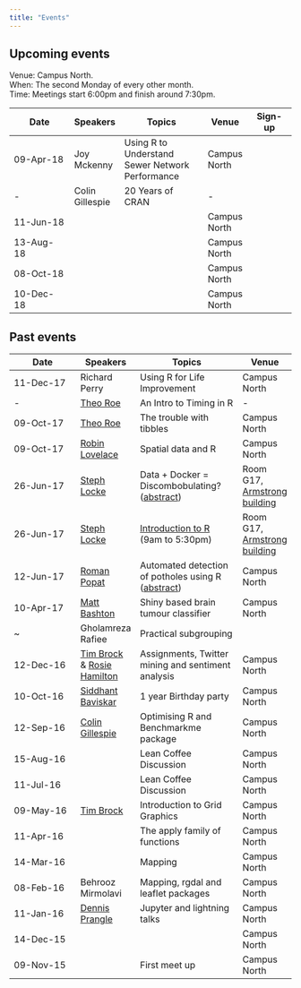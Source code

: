 ```yaml
---
title: "Events"
---
```


## Upcoming events
 
Venue: Campus North.    
When: The second Monday of every other month.    
Time: Meetings start 6:00pm and finish around 7:30pm.     

Date        | Speakers | Topics          | Venue | Sign-up
----------- | -------- | --------------- |-------|--------
09-Apr-18 |Joy Mckenny | Using R to Understand Sewer Network Performance |  Campus North|
- | Colin Gillespie | 20 Years of CRAN |  - |
11-Jun-18 | | |  Campus North|
13-Aug-18 | | |  Campus North|
08-Oct-18 | | |  Campus North|
10-Dec-18 | | |  Campus North|

## Past events

Date        | Speakers | Topics          | Venue
----------- | -------- | --------------- | -----
11-Dec-17   | Richard Perry      | Using R for Life Improvement | Campus North 
-   | [Theo Roe](https://twitter.com/theoJRivers1) | An Intro to Timing in R | -  
09-Oct-17   | [Theo Roe](https://twitter.com/theoJRivers1) | The trouble with tibbles | Campus North  
09-Oct-17   | [Robin Lovelace](https://www.its.leeds.ac.uk/people/r.lovelace) | Spatial data and R | Campus North
26-Jun-17   | [Steph Locke](https://twitter.com/SteffLocke) | Data + Docker = Discombobulating? ([abstract](abstracts.html))| Room G17, [Armstrong building](https://goo.gl/maps/5urCxK846eE2)
26-Jun-17   | [Steph Locke](https://twitter.com/SteffLocke) | [Introduction to R](https://negroupsintrotor.eventbrite.com/?aff=rne) (9am to 5:30pm) |Room G17, [Armstrong building](https://goo.gl/maps/5urCxK846eE2)
12-Jun-17   | [Roman Popat](https://twitter.com/rmnppt) | Automated detection of potholes using R ([abstract](abstracts.html))| Campus North
10-Apr-17   | [Matt Bashton](https://twitter.com/MattBashton)      | Shiny based brain tumour classifier | Campus North
   ~          | Gholamreza Rafiee                                    | Practical subgrouping
12-Dec-16 | [Tim Brock](https://twitter.com/TimBrock_DtD) & [Rosie Hamilton](https://twitter.com/Rosicadia) | Assignments, Twitter mining and sentiment analysis |Campus North
10-Oct-16   | [Siddhant Baviskar](https://twitter.com/siddhantfri3nds)| 1 year Birthday party | Campus North
12-Sep-16   | [Colin Gillespie](https://twitter.com/csgillespie)| Optimising R and Benchmarkme package | Campus North 
15-Aug-16   |          | Lean Coffee Discussion | Campus North
11-Jul-16   |          | Lean Coffee Discussion | Campus North
09-May-16   |[Tim Brock](https://twitter.com/TimBrock_DtD)| Introduction to Grid Graphics | Campus North
11-Apr-16   |          | The apply family of functions | Campus North
14-Mar-16   |          | Mapping | Campus North
08-Feb-16   | Behrooz Mirmolavi | Mapping, rgdal and leaflet packages | Campus North
11-Jan-16   | [Dennis Prangle](https://twitter.com/dennisprangle)  | Jupyter and lightning talks | Campus North
14-Dec-15   |                 |                             | Campus North
09-Nov-15   |                 | First meet up               | Campus North
